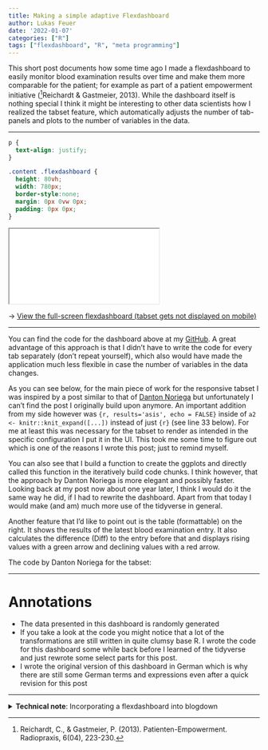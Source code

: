 ```yaml
---
title: Making a simple adaptive Flexdashboard
author: Lukas Feuer
date: '2022-01-07'
categories: ["R"]
tags: ["flexdashboard", "R", "meta programming"]
---
```


This short post documents how some time ago I made a flexdashboard to easily monitor blood examination results over time and make them more comparable for the patient; for example as part of a patient empowerment initiative ([^1]Reichardt & Gastmeier, 2013). While the dashboard itself is nothing special I think it might be interesting to other data scientists how I realized the tabset feature, which automatically adjusts the number of tab-panels and plots to the number of variables in the data. 

*** 

```css

p {
  text-align: justify;
}

.content .flexdashboard {
  height: 80vh;
  width: 780px;
  border-style:none;
  margin: 0px 0vw 0px;
  padding: 0px 0px;
}

```

<iframe class="flexdashboard" src="blood_dash.html"> </iframe>

&rarr; [View the full-screen flexdashboard (tabset gets not displayed on mobile)](blood_dash.html)

*** 
You can find the code for the dashboard above at my [GitHub](https://github.com/lukasfeuer/flexdashboard_blood.git). A great advantage of this approach is that I didn't have to write the code for every tab separately (don't repeat yourself), which also would have made the application much less flexible in case the number of variables in the data changes. 

As you can see below, for the main piece of work for the responsive tabset I was inspired by a post similar to that of [Danton Noriega](https://github.com/dantonnoriega) but unfortunately I can't find the post I originally build upon anymore. An important addition from my side however was `{r, results='asis', echo = FALSE}` inside of `a2 <- knitr::knit_expand([...])` instead of just `{r}` (see line 33 below). For me at least this was necessary for the tabset to render as intended in the specific configuration I put it in the UI. This took me some time to figure out which is one of the reasons I wrote this post; just to remind myself. 

You can also see that I build a function to create the ggplots and directly called this function in the iteratively build code chunks. I think however, that the approach by Danton Noriega is more elegant and possibly faster. Looking back at my post now about one year later, I think I would do it the same way he did, if I had to rewrite the dashboard. Apart from that today I would make (and am) much more use of the tidyverse in general. 

Another feature that I'd like to point out is the table (formattable) on the right. It shows the results of the latest blood examination entry. It also calculates the difference (Diff) to the entry before that and displays rising values with a green arrow and declining values with a red arrow.

The code by Danton Noriega for the tabset:
<script src="https://gist.github.com/dantonnoriega/61559f39c06df92cca1f594bc63bcb8f.js"></script>

***

# Annotations
  <p>
    <ul>
      <li> The data presented in this dashboard is randomly generated </li> 
      <li> If you take a look at the code you might notice that a lot of the transformations are still written in quite clumsy base R. I wrote the code for this dashboard some while back before I learned of the tidyverse and just rewrote some select parts for this post.</li> 
      <li> I wrote the original version of this dashboard in German which is why there are still some German terms and expressions even after a quick revision for this post </li> 
    </ul>
  </p>

***

<details><summary><b>Technical note</b>: Incorporating a flexdashboard into blogdown</summary>
  <p>
  A few days ago I read a post by [Benjamin Chang Sorensen](https://www.benjaminsorensen.me/post/libib-dashboard/) describing how to add a flexdashboard to a blogdown page (as seen above). He described a problem with the display of the tabset which I also observed, when the dashboard is confined to the custom width of the content (`max-width: 700px`). If the display of the dashboard is allowed to occupy more space, the tabset is displayed perfectly. 

Just as well as Benjamin Chang Sorensen describes it, I too had some problems referencing my flexdashboard in the beginning. The solution that worked for me was to create and render/knit the .Rmd document in the `/static/` folder, where I created a separate folder for the project. After rendering I copied the .html file directly into the `/content/post/<Making a simple adaptive flexdashboard>/` folder of the post. 

`html <iframe class="flexdashboard" src="blood_dash.html"> </iframe>`
  </p>
</details>

[^1]: Reichardt, C., & Gastmeier, P. (2013). Patienten-Empowerment. Radiopraxis, 6(04), 223-230.
